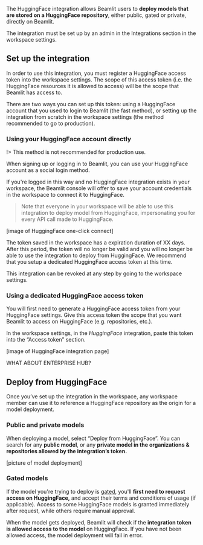 

The HuggingFace integration allows Beamlit users to **deploy models that are stored on a HuggingFace repository**, either public, gated or private, directly on Beamlit.

The integration must be set up by an admin in the Integrations section in the workspace settings.

## Set up the integration

In order to use this integration, you must register a HuggingFace access token into the workspace settings. The scope of this access token (i.e. the HuggingFace resources it is allowed to access) will be the scope that Beamlit has access to.

There are two ways you can set up this token: using a HuggingFace account that you used to login to Beamlit (the fast method), or setting up the integration from scratch in the workspace settings (the method recommended to go to production).

### Using your HuggingFace account directly

!> This method is not recommended for production use.

When signing up or logging in to Beamlit, you can use your HuggingFace account as a social login method. 

If you're logged in this way and no HuggingFace integration exists in your workspace, the Beamlit console will offer to save your account credentials in the workspace to connect it to HuggingFace.

> Note that everyone in your workspace will be able to use this integration to deploy model from HuggingFace, impersonating you for every API call made to HuggingFace. 

[image of HuggingFace one-click connect]

The token saved in the workspace has a expiration duration of XX days. After this period, the token will no longer be valid and you will no longer be able to use the integration to deploy from HuggingFace. We recommend that you setup a dedicated HuggingFace access token at this time.

This integration can be revoked at any step by going to the workspace settings.

### Using a dedicated HuggingFace access token

You will first need to generate a HuggingFace access token from your HuggingFace settings. Give this access token the scope that you want Beamlit to access on HuggingFace (e.g. repositories, etc.). 

In the workspace settings, in the *HuggingFace* integration, paste this token into the “Access token” section.

[image of HuggingFace integration page]

WHAT ABOUT ENTERPRISE HUB?

## Deploy from HuggingFace

Once you’ve set up the integration in the workspace, any workspace member can use it to reference a HuggingFace repository as the origin for a model deployment. 

### Public and private models

When deploying a model, select “Deploy from HuggingFace”. You can search for any **public model**, or any **private model in the organizations & repositories allowed by the integration’s token.**

[picture of model deployment]

### Gated models

If the model you're trying to deploy is [gated](https://huggingface.co/docs/hub/models-gated), you'll **first need to request access on HuggingFace,** and accept their terms and conditions of usage (if applicable). Access to some HuggingFace models is granted immediately after request, while others require manual approval.

When the model gets deployed, Beamlit will check if the **integration token is allowed access to the model** on HuggingFace. If you have not been allowed access, the model deployment will fail in error.